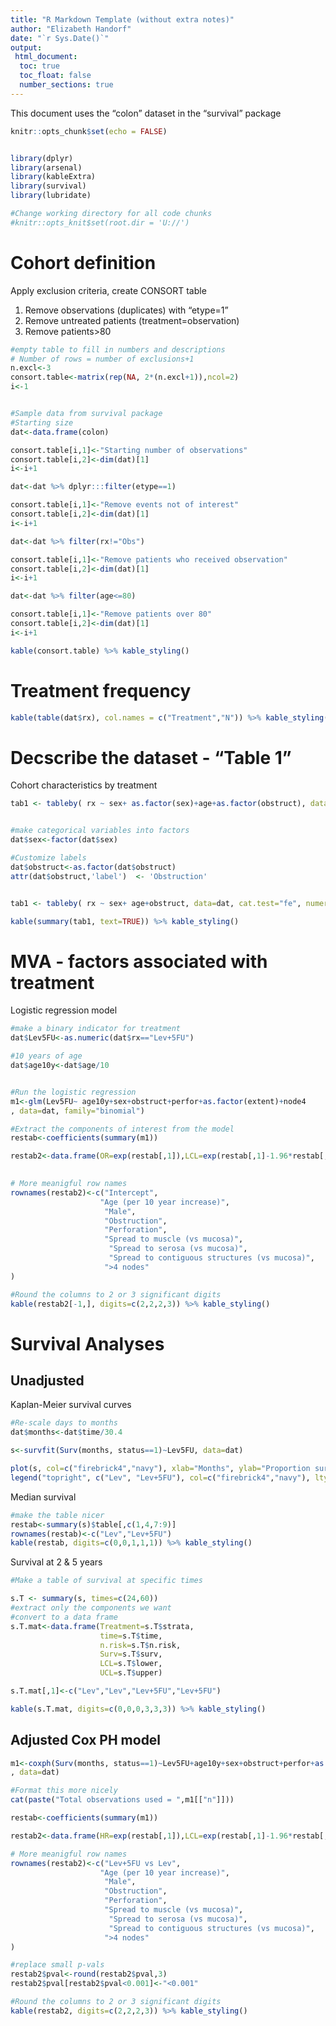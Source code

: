 ---
title: "R Markdown Template (without extra notes)"
author: "Elizabeth Handorf"
date: "`r Sys.Date()`"
output: 
 html_document:
  toc: true
  toc_float: false
  number_sections: true
---

This document uses the "colon" dataset in the "survival" package

```{r setup, include=FALSE}
knitr::opts_chunk$set(echo = FALSE)


library(dplyr)
library(arsenal)
library(kableExtra)
library(survival)
library(lubridate)

#Change working directory for all code chunks
#knitr::opts_knit$set(root.dir = 'U://')


```




# Cohort definition

Apply exclusion criteria, create CONSORT table

1. Remove observations (duplicates) with "etype=1"  
2. Remove untreated patients (treatment=observation)  
2. Remove patients>80

```{r, results='asis'}

#empty table to fill in numbers and descriptions
# Number of rows = number of exclusions+1
n.excl<-3
consort.table<-matrix(rep(NA, 2*(n.excl+1)),ncol=2)
i<-1


#Sample data from survival package
#Starting size
dat<-data.frame(colon)

consort.table[i,1]<-"Starting number of observations"
consort.table[i,2]<-dim(dat)[1]
i<-i+1

dat<-dat %>% dplyr:::filter(etype==1)

consort.table[i,1]<-"Remove events not of interest"
consort.table[i,2]<-dim(dat)[1]
i<-i+1

dat<-dat %>% filter(rx!="Obs")

consort.table[i,1]<-"Remove patients who received observation"
consort.table[i,2]<-dim(dat)[1]
i<-i+1

dat<-dat %>% filter(age<=80)

consort.table[i,1]<-"Remove patients over 80"
consort.table[i,2]<-dim(dat)[1]
i<-i+1

kable(consort.table) %>% kable_styling()

```

# Treatment frequency



```{r, results='asis'}
kable(table(dat$rx), col.names = c("Treatment","N")) %>% kable_styling()
```



# Decscribe the dataset - "Table 1"

Cohort characteristics by treatment

```{r, results='asis'}

tab1 <- tableby( rx ~ sex+ as.factor(sex)+age+as.factor(obstruct), data=dat)


#make categorical variables into factors
dat$sex<-factor(dat$sex)

#Customize labels
dat$obstruct<-as.factor(dat$obstruct)
attr(dat$obstruct,'label')  <- 'Obstruction'


tab1 <- tableby( rx ~ sex+ age+obstruct, data=dat, cat.test="fe", numeric.test = "kwt")

kable(summary(tab1, text=TRUE)) %>% kable_styling()
```

# MVA - factors associated with treatment

Logistic regression model

```{r, results="asis"}

#make a binary indicator for treatment
dat$Lev5FU<-as.numeric(dat$rx=="Lev+5FU")

#10 years of age
dat$age10y<-dat$age/10


#Run the logistic regression
m1<-glm(Lev5FU~ age10y+sex+obstruct+perfor+as.factor(extent)+node4
, data=dat, family="binomial")

#Extract the components of interest from the model
restab<-coefficients(summary(m1))

restab2<-data.frame(OR=exp(restab[,1]),LCL=exp(restab[,1]-1.96*restab[,2]),UCL=exp(restab[,1]+1.96*restab[,2]),pval=restab[,4])
                

# More meanigful row names
rownames(restab2)<-c("Intercept",
                    "Age (per 10 year increase)",
                     "Male",
                     "Obstruction",
                     "Perforation",
                     "Spread to muscle (vs mucosa)",
                      "Spread to serosa (vs mucosa)",
                      "Spread to contiguous structures (vs mucosa)",
                     ">4 nodes"
)

#Round the columns to 2 or 3 significant digits
kable(restab2[-1,], digits=c(2,2,2,3)) %>% kable_styling()

```


# Survival Analyses

## Unadjusted

Kaplan-Meier survival curves

```{r, results='asis'}
#Re-scale days to months
dat$months<-dat$time/30.4

s<-survfit(Surv(months, status==1)~Lev5FU, data=dat)

plot(s, col=c("firebrick4","navy"), xlab="Months", ylab="Proportion surviving", main="Progression-free survival")
legend("topright", c("Lev", "Lev+5FU"), col=c("firebrick4","navy"), lty=1)


```

Median survival
```{r, results='asis'}

#make the table nicer
restab<-summary(s)$table[,c(1,4,7:9)]
rownames(restab)<-c("Lev","Lev+5FU")
kable(restab, digits=c(0,0,1,1,1)) %>% kable_styling()


```

Survival at 2 & 5 years

```{r, results='asis'}
#Make a table of survival at specific times

s.T <- summary(s, times=c(24,60))
#extract only the components we want
#convert to a data frame
s.T.mat<-data.frame(Treatment=s.T$strata,
                    time=s.T$time,
                    n.risk=s.T$n.risk, 
                    Surv=s.T$surv, 
                    LCL=s.T$lower, 
                    UCL=s.T$upper)

s.T.mat[,1]<-c("Lev","Lev","Lev+5FU","Lev+5FU")

kable(s.T.mat, digits=c(0,0,0,3,3,3)) %>% kable_styling()
```

## Adjusted Cox PH model


```{r, results="asis"}


m1<-coxph(Surv(months, status==1)~Lev5FU+age10y+sex+obstruct+perfor+as.factor(extent)+node4
, data=dat)

#Format this more nicely
cat(paste("Total observations used = ",m1[["n"]]))

restab<-coefficients(summary(m1))

restab2<-data.frame(HR=exp(restab[,1]),LCL=exp(restab[,1]-1.96*restab[,3]),UCL=exp(restab[,1]+1.96*restab[,3]),pval=restab[,5])

# More meanigful row names
rownames(restab2)<-c("Lev+5FU vs Lev",
                    "Age (per 10 year increase)",
                     "Male",
                     "Obstruction",
                     "Perforation",
                     "Spread to muscle (vs mucosa)",
                      "Spread to serosa (vs mucosa)",
                      "Spread to contiguous structures (vs mucosa)",
                     ">4 nodes"
)

#replace small p-vals
restab2$pval<-round(restab2$pval,3)
restab2$pval[restab2$pval<0.001]<-"<0.001"

#Round the columns to 2 or 3 significant digits
kable(restab2, digits=c(2,2,2,3)) %>% kable_styling()

```
